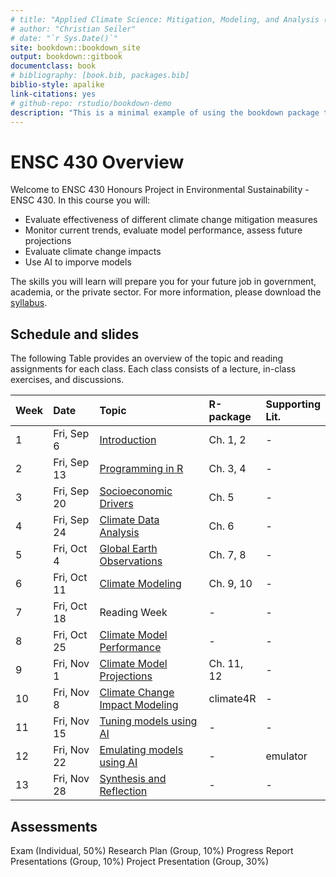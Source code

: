 ```yaml
--- 
# title: "Applied Climate Science: Mitigation, Modeling, and Analysis (ENSC 430)"
# author: "Christian Seiler"
# date: "`r Sys.Date()`"
site: bookdown::bookdown_site
output: bookdown::gitbook
documentclass: book
# bibliography: [book.bib, packages.bib]
biblio-style: apalike
link-citations: yes
# github-repo: rstudio/bookdown-demo
description: "This is a minimal example of using the bookdown package to write a book. The output format for this example is bookdown::gitbook."
---
```


# ENSC 430 Overview

Welcome to ENSC 430 Honours Project in Environmental Sustainability - ENSC 430. In this course you will:

* Evaluate effectiveness of different climate change mitigation measures
* Monitor current trends, evaluate model performance, assess future projections
* Evaluate climate change impacts
* Use AI to imporve models

The skills you will learn will prepare you for your future job in government, academia, or the private sector. For more information, please download the [syllabus](https://drive.google.com/file/d/1vUuUg12YwXrV9h7bQcze_E3fofkN1ZZK/view?usp=sharing).

## Schedule and slides
The following Table provides an overview of the topic and reading assignments for each class. Each class consists of a lecture, in-class exercises, and discussions.

|Week | Date | Topic | R-package | Supporting Lit.| 
|:-|:---|:--------|:---|:---|
|1 | Fri, Sep 6 | [Introduction](https://) | Ch. 1, 2 | - |
|2 | Fri, Sep 13 | [Programming in R](https://) | Ch. 3, 4 | - |
|3 | Fri, Sep 20 | [Socioeconomic Drivers](https://) | Ch. 5 | - |
|4 | Fri, Sep 24 | [Climate Data Analysis](https://) | Ch. 6 | - |
|5 | Fri, Oct 4 | [Global Earth Observations](https://) | Ch. 7, 8 | - |
|6 | Fri, Oct 11 | [Climate Modeling](https://) | Ch. 9, 10 | - |
|7 | Fri, Oct 18 | Reading Week | - | - |
|8 | Fri, Oct 25 | [Climate Model Performance](https://) | - | - |
|9 | Fri, Nov 1 | [Climate Model Projections](https://) | Ch. 11, 12 | - |
|10 | Fri, Nov 8 | [Climate Change Impact Modeling](https://climate4R) |  climate4R |-|
|11 | Fri, Nov 15 | [Tuning models using AI](https://) | - | -|
|12 | Fri, Nov 22 | [Emulating models using AI](https://) |- |  emulator|
|13 | Fri, Nov 28 | [Synthesis and Reflection](https://) | - |-|

##  Assessments
Exam (Individual, 50%)
Research Plan (Group, 10%)
Progress Report Presentations (Group, 10%)
Project Presentation (Group, 30%)
